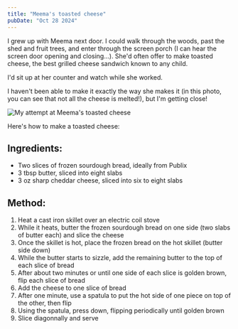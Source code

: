 ```yaml
---
title: "Meema's toasted cheese"
pubDate: "Oct 28 2024"
---
```


I grew up with Meema next door. I could walk through the woods, past the shed and fruit trees, and enter through the screen porch (I can hear the screen door opening and closing...). She'd often offer to make toasted cheese, the best grilled cheese sandwich known to any child.

I'd sit up at her counter and watch while she worked.

I haven't been able to make it exactly the way she makes it (in this photo, you can see that not all the cheese is melted!), but I'm getting close!

![My attempt at Meema's toasted cheese](/assets/images/cheese.webp)

Here's how to make a toasted cheese:

## Ingredients:

- Two slices of frozen sourdough bread, ideally from Publix
- 3 tbsp butter, sliced into eight slabs
- 3 oz sharp cheddar cheese, sliced into six to eight slabs

## Method:

1. Heat a cast iron skillet over an electric coil stove
2. While it heats, butter the frozen sourdough bread on one side (two slabs of butter each) and slice the cheese
3. Once the skillet is hot, place the frozen bread on the hot skillet (butter side down)
4. While the butter starts to sizzle, add the remaining butter to the top of each slice of bread
5. After about two minutes or until one side of each slice is golden brown, flip each slice of bread
6. Add the cheese to one slice of bread
7. After one minute, use a spatula to put the hot side of one piece on top of the other, then flip
8. Using the spatula, press down, flipping periodically until golden brown
9. Slice diagonnally and serve
